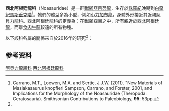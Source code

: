 {{Automatic Taxobox
| name = 西北阿根廷龍科
| image = Masiakasaurus.JPG
| image_width = 250px
| image_caption = [[惡龍|惡龍]]的骨架模型
| fossil_range = [[侏羅紀|侏羅紀]]晚期至[[白堊紀|白堊紀]]晚期, {{fossilrange|161|66|earliest=174.1}}
| authority = [[約瑟·波拿巴|Bonaparte]] & Powell, 1980
| subdivision_ranks = [[属|属]]
| subdivision =
* ?†[[膝龙属|膝龙属]] ''Genusaurus''
* ?†[[小力加布龙属|小力加布龙属]] ''Ligabueino''
* ?†[[三角洲奔龙属|三角洲奔龙属]] ''Deltadromeus''
* †[[巧鳄龙属|巧鳄龙属]] ''Compsosuchus''
* †[[棘椎龙属|棘椎龙属]] ''Spinostropheus''
* †[[福左轻鳄龙属|福左轻鳄龙属]] ''Laevisuchus''
* ?†[[維達格里龍屬_(西北阿根廷龍科)|維達格里龍屬]] ''Vitakrisaurus''
* ?†'''轻龙亚科 Elaphrosaurinae'''<ref name=":2">{{Cite journal|last=Rauhut|first=Oliver W. M.|last2=Carrano|first2=Matthew T.|date=2016-04-22|title=The theropod dinosaur Elaphrosaurus bambergi Janensch, 1920, from the Late Jurassic of Tendaguru, Tanzania|url=https://academic.oup.com/zoolinnean/article/178/3/546/2667468|journal=Zoological Journal of the Linnean Society|language=en|volume=178|issue=3|pages=546–610|doi=10.1111/zoj.12425|issn=0024-4082|via=|access-date=2018-11-24|archive-date=2020-08-03|archive-url=https://web.archive.org/web/20200803173357/https://academic.oup.com/zoolinnean/article/178/3/546/2667468|dead-url=no}}</ref>
** †[[轻龙属|轻龙属]] ''Elaphrosaurus''
** †[[烏因庫爾龍屬|烏因庫爾龍屬]] ''Huinculsaurus''
** †[[泥潭龙属|泥潭龙属]] ''Limusaurus''
* †'''西北阿根廷龙亚科 Noasaurinae'''<ref name=":2"/>
** †[[恶龙属|恶龙属]] ''Masiakasaurus''
** †[[西北阿根廷龙属|西北阿根廷龙属]] ''Noasaurus''
** †[[速龙属|速龙属]] ''Velocisaurus''
** †[[西向龍屬|西向龍屬]] ''Vespersaurus''
| synonyms = 
*'''速龍科 Velocisauridae''' <br /><small>Bonaparte, 1991</small>
}}

'''西北阿根廷龍科'''（Noasauridae）是一群[[獸腳亞目|獸腳亞目]][[恐龍|恐龍]]，生存於[[侏羅紀|侏羅紀]]晚期到[[白堊紀|白堊紀]][[馬斯垂克階|馬斯垂克階]]<ref name=masiakasaurusmonograph>Carrano, M.T., Loewen, M.A. and Sertic, J.J.W. (2011). "New Materials of Masiakasaurus knopfleri Sampson, Carrano, and Forster, 2001, and Implications for the Morphology of the Noasauridae (Theropoda: Ceratosauria). Smithsonian Contributions to Paleobiology, '''95''': 53pp.</ref>。牠們的體型多為小型，例如[[小力加布龍|小力加布龍]]，身體外形接近其近親[[阿貝力龍科|阿貝力龍科]]。西北阿根廷龍科的定義為：在獸腳亞目之中，所有親近於[[西北阿根廷龍|西北阿根廷龍]]，而離[[食肉牛龍|食肉牛龍]]較遠的所有物種。

以下該科各屬的關係來自於2016年的研究<ref name=":2"/>：
{{clade| style=font-size:100%;line-height:85%
|label1=[[阿貝力龍超科|阿貝力龍超科]] Abelisauridea 
|1={{clade
  |1=[[阿貝力龍科|阿貝力龍科]] Abelisauridae 
   |label2= '''西北阿根廷龍科<small>Noasauridae'''</small> 
   |2={{clade
      |1=[[福左輕鱷龍屬|福左輕鱷龍屬]] ''Laevisuchus'' 
      |2=[[三角洲奔龍|三角洲奔龍]] ''Deltadromeus'' 
      |3={{clade
          |label1='''輕龍亞科<br><small>Elaphrosaurinae'''</small>
          |1={{clade
             |1=[[泥潭龍|泥潭龍]] ''Limusaurus'' 
             |2={{clade
                |1=CCG 20011
                |2=[[輕巧龍|輕巧龍]] ''Elaphrosaurus''  }} }}
          |label2='''西北阿根廷龍亞科<br><small>Noasaurinae'''</small>
          |2={{clade
             |1=[[速龍|速龍]] ''Velocisaurus'' 
             |2=[[西北阿根廷龍|西北阿根廷龍]] ''Noasaurus'' 
             |3=[[惡龍|惡龍]] ''Masiakasaurus'' }} }} }} }} }}

==参考资料==
{{reflist}}
{{獸腳亞目|B.}}
{{Taxonbar|from=Q132531}}

[[Category:阿貝力龍超科|]]
[[Category:西北阿根廷龍科|]]